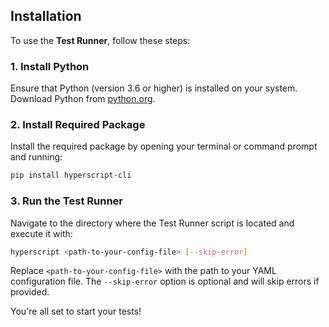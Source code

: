 ## Installation

To use the **Test Runner**, follow these steps:

### 1. Install Python

Ensure that Python (version 3.6 or higher) is installed on your system. Download Python from [python.org](https://www.python.org/downloads/).

### 2. Install Required Package

Install the required package by opening your terminal or command prompt and running:

```bash
pip install hyperscript-cli
```

### 3. Run the Test Runner

Navigate to the directory where the Test Runner script is located and execute it with:

```bash
hyperscript <path-to-your-config-file> [--skip-error]
```

Replace `<path-to-your-config-file>` with the path to your YAML configuration file. The `--skip-error` option is optional and will skip errors if provided.

You're all set to start your tests!